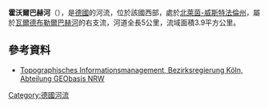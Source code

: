 {{Coord|50|50|25.64|N|7|26|25.7|E|display=title}}

'''霍沃爾巴赫河'''（{{lang-de|Hover Bach}}），是[[德國|德國]]的河流，位於該國西部，處於[[北萊茵-威斯特法倫州|北萊茵-威斯特法倫州]]，屬於[[瓦爾德布勒爾巴赫河|瓦爾德布勒爾巴赫河]]的右支流，河道全長5公里，流域面積3.9平方公里。

==參考資料==
* [http://www.tim-online.nrw.de/tim-online/nutzung/index.html Topographisches Informationsmanagement, Bezirksregierung Köln, Abteilung GEObasis NRW] {{WebCite|url=https://www.webcitation.org/66qD6yoDr?url=http://www.tim-online.nrw.de/tim-online/nutzung/index.html |date=20120411091906 |dateformat=iso }}

{{Germany-geo-stub}}
[[Category:德國河流|Category:德國河流]]